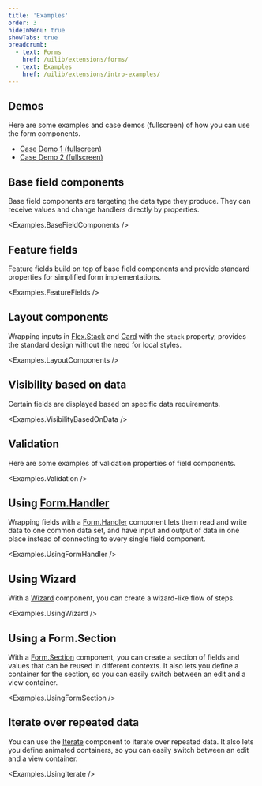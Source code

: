 ```yaml
---
title: 'Examples'
order: 3
hideInMenu: true
showTabs: true
breadcrumb:
  - text: Forms
    href: /uilib/extensions/forms/
  - text: Examples
    href: /uilib/extensions/intro-examples/
---
```



## Demos

Here are some examples and case demos (fullscreen) of how you can use the form components.

- [Case Demo 1 (fullscreen)](/uilib/extensions/forms/demo-cases/casedemo1/)
- [Case Demo 2 (fullscreen)](/uilib/extensions/forms/demo-cases/casedemo2/)

## Base field components

Base field components are targeting the data type they produce. They can
receive values and change handlers directly by properties.

<Examples.BaseFieldComponents />

## Feature fields

Feature fields build on top of base field components and provide standard
properties for simplified form implementations.

<Examples.FeatureFields />

## Layout components

Wrapping inputs in [Flex.Stack](/uilib/layout/flex/stack/) and [Card](/uilib/components/card/) with the `stack` property, provides the standard design without
the need for local styles.

<Examples.LayoutComponents />

## Visibility based on data

Certain fields are displayed based on specific data requirements.

<Examples.VisibilityBasedOnData />

## Validation

Here are some examples of validation properties of field components.

<Examples.Validation />

## Using [Form.Handler](/uilib/extensions/forms/Form/Handler/)

Wrapping fields with a [Form.Handler](/uilib/extensions/forms/Form/Handler/) component lets them read and
write data to one common data set, and have input and output of data in
one place instead of connecting to every single field component.

<Examples.UsingFormHandler />

## Using Wizard

With a [Wizard](/uilib/extensions/forms/Wizard/Container) component, you can create a wizard-like flow of steps.

<Examples.UsingWizard />

## Using a Form.Section

With a [Form.Section](/uilib/extensions/forms/Form/Section) component, you can create a section of fields and values that can be reused in different contexts. It also lets you define a container for the section, so you can easily switch between an edit and a view container.

<Examples.UsingFormSection />

## Iterate over repeated data

You can use the [Iterate](/uilib/extensions/forms/Iterate/) component to iterate over repeated data. It also lets you define animated containers, so you can easily switch between an edit and a view container.

<Examples.UsingIterate />
